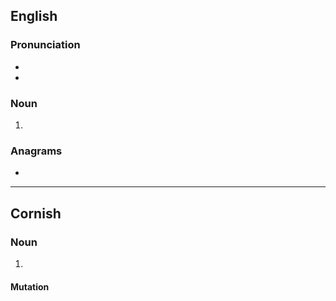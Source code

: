{{also|Treys}}
==English==

===Pronunciation===
* {{IPA|/tɹeɪz/|lang=en}}
* {{rhymes|eɪz|lang=en}}
{{rfap|lang=en}}

===Noun===
{{head|en|noun form}}

# {{plural of|trey|lang=en}}

===Anagrams===
* {{anagrams|en|a=ersty|Strey|Styer|Tyers|resty|tyers|tyres}}

----

==Cornish==

===Noun===
{{head|kw|noun plural form}}

# {{plural of|troos||foot|lang=kw}}

====Mutation====
{{kw mut cons|t|reys}}